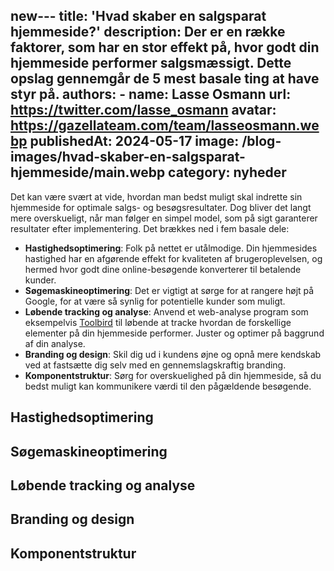 new---
title: 'Hvad skaber en salgsparat hjemmeside?'
description: Der er en række faktorer, som har en stor effekt på, hvor godt din hjemmeside performer salgsmæssigt. Dette opslag gennemgår de 5 mest basale ting at have styr på.
authors:
    - name: Lasse Osmann
      url: https://twitter.com/lasse_osmann
      avatar: https://gazellateam.com/team/lasseosmann.webp
publishedAt: 2024-05-17
image: /blog-images/hvad-skaber-en-salgsparat-hjemmeside/main.webp
category: nyheder
---

Det kan være svært at vide, hvordan man bedst muligt skal indrette sin hjemmeside for optimale salgs- og besøgsresultater. Dog bliver det langt mere overskueligt, når man følger en simpel model, som på sigt garanterer resultater efter implementering. Det brækkes ned i fem basale dele:

-   **Hastighedsoptimering**: Folk på nettet er utålmodige. Din hjemmesides hastighed har en afgørende effekt for kvaliteten af brugeroplevelsen, og hermed hvor godt dine online-besøgende konverterer til betalende kunder.
-   **Søgemaskineoptimering**: Det er vigtigt at sørge for at rangere højt på Google, for at være så synlig for potentielle kunder som muligt.
-   **Løbende tracking og analyse**: Anvend et web-analyse program som eksempelvis [Toolbird](https://toolbird.io) til løbende at tracke hvordan de forskellige elementer på din hjemmeside performer. Juster og optimer på baggrund af din analyse.
-   **Branding og design**: Skil dig ud i kundens øjne og opnå mere kendskab ved at fastsætte dig selv med en gennemslagskraftig branding.
-   **Komponentstruktur**: Sørg for overskuelighed på din hjemmeside, så du bedst muligt kan kommunikere værdi til den pågældende besøgende.

## Hastighedsoptimering

## Søgemaskineoptimering

## Løbende tracking og analyse

## Branding og design

## Komponentstruktur
